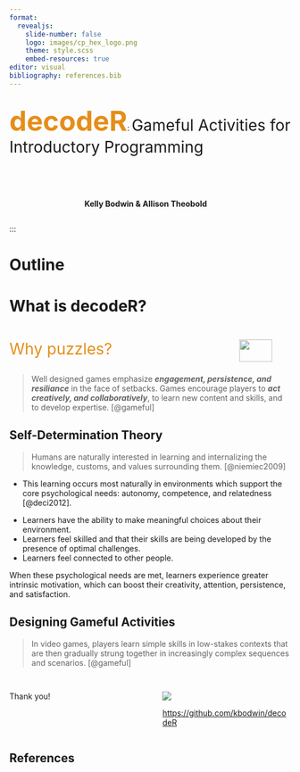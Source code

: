 ```yaml
---
format: 
  revealjs:
    slide-number: false
    logo: images/cp_hex_logo.png
    theme: style.scss
    embed-resources: true
editor: visual
bibliography: references.bib
---
```


##  {background-image="images/puzzle-pieces.jpg" background-position="cover" aria-label="A pile of white puzzle pieces"}

[**decodeR**]{style="font-size: 3.5em; color: #e58e1a;"}: [Gameful Activities for Introductory Programming]{style="font-size: 2em"}

</br> </br>

::: columns
::: {.column width="15%"}
:::

::: {.column width="5%"}
:::

::: {.column width="80%"}
::: midi
**Kelly Bodwin & Allison Theobold**
:::
:::
:::

:::

# Outline

# What is decodeR?

## 

::: columns
::: {.column width="75%"}
[Why puzzles?]{style="font-size: 2em; color: #e58e1a;"}
:::

::: {.column width="5%"}
:::

::: {.column width="20%"}
![](images/puzzle-piece.jpg){width="80%"}
:::
:::

> Well designed games emphasize ***engagement, persistence, and resiliance*** in the face of setbacks. Games encourage players to ***act creatively, and collaboratively***, to learn new content and skills, and to develop expertise. [@gameful]

## Self-Determination Theory

:::{.small}
> Humans are naturally interested in learning and internalizing the knowledge, customs, and values surrounding them. [@niemiec2009]
:::

:::{.incremental}
-   This learning occurs most naturally in environments which support the core psychological needs: autonomy, competence, and relatedness [@deci2012]. 

:::{.small}
  + Learners have the ability to make meaningful choices about their environment.
  + Learners feel skilled and that their skills are being developed by the presence of optimal challenges.
  + Learners feel connected to other people. 
:::
:::

:::{.note}
When these psychological needs are met, learners experience greater intrinsic motivation, which can boost their creativity, attention, persistence, and satisfaction. 
:::

## Designing Gameful Activities

:::{.small}
> In video games, players learn simple skills in low-stakes contexts that are then gradually strung together in increasingly complex sequences and scenarios.  [@gameful]
:::


##  {background-color="#D4D4D4"}

::: columns
::: {.column width="40%"}
::: larger
Thank you!
:::
:::

::: {.column width="5%"}
:::

::: {.column width="45%"}
![](hex-sticker/decodeR-hex.png){fig-alt="A hex sticker with a..."}

::: small
<https://github.com/kbodwin/decodeR>
:::
:::
:::

## References
